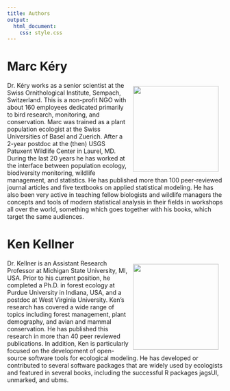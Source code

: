 ```yaml
---
title: Authors
output:
  html_document:
    css: style.css
---
```


# Marc Kéry

<img src="marc.jpeg" style="float: right; padding: 10px;" width="200"/>

Dr. Kéry works as a senior scientist at the Swiss Ornithological Institute, Sempach, Switzerland. This is a non-profit NGO with about 160 employees dedicated primarily to bird research, monitoring, and conservation. Marc was trained as a plant population ecologist at the Swiss Universities of Basel and Zuerich. After a 2-year postdoc at the (then) USGS Patuxent Wildlife Center in Laurel, MD. During the last 20 years he has worked at the interface between population ecology, biodiversity monitoring, wildlife management, and statistics. He has published more than 100 peer-reviewed journal articles and five textbooks on applied statistical modeling. He has also been very active in teaching fellow biologists and wildlife managers the concepts and tools of modern statistical analysis in their fields in workshops all over the world, something which goes together with his books, which target the same audiences.

# Ken Kellner

<img src="avatar1.jpg" style="float: right; padding: 10px;" width="200"/>

Dr. Kellner is an Assistant Research Professor at Michigan State University, MI, USA. Prior to his current position, he completed a Ph.D. in forest ecology at Purdue University in Indiana, USA, and a postdoc at West Virginia University. Ken's research has covered a wide range of topics including forest management, plant demography, and avian and mammal conservation. He has published this research in more than 40 peer reviewed publications. In addition, Ken is particularly focused on the development of open-source software tools for ecological modeling. He has developed or contributed to several software packages that are widely used by ecologists and featured in several books, including the successful R packages jagsUI, unmarked, and ubms.
